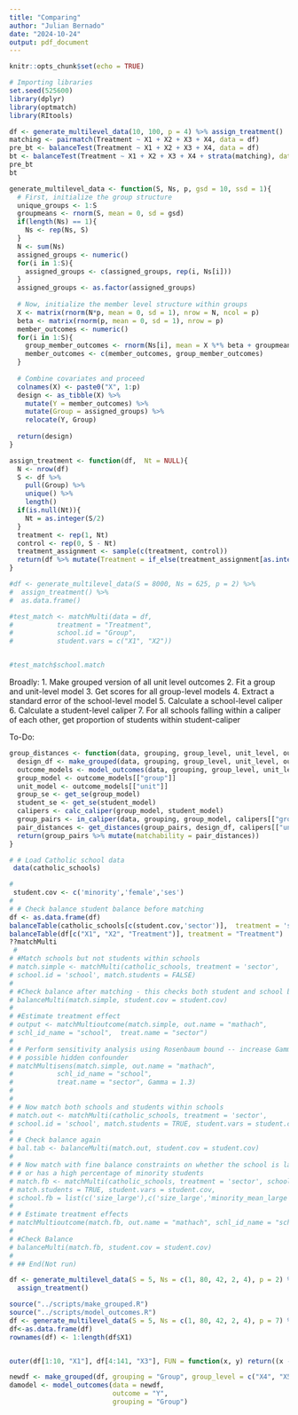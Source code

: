 ```yaml
---
title: "Comparing"
author: "Julian Bernado"
date: "2024-10-24"
output: pdf_document
---
```


```r
knitr::opts_chunk$set(echo = TRUE)
```

```r
# Importing libraries
set.seed(525600)
library(dplyr)
library(optmatch)
library(RItools)

df <- generate_multilevel_data(10, 100, p = 4) %>% assign_treatment()
matching <- pairmatch(Treatment ~ X1 + X2 + X3 + X4, data = df)
pre_bt <- balanceTest(Treatment ~ X1 + X2 + X3 + X4, data = df)
bt <- balanceTest(Treatment ~ X1 + X2 + X3 + X4 + strata(matching), data = df)
pre_bt
bt
```

```r
generate_multilevel_data <- function(S, Ns, p, gsd = 10, ssd = 1){
  # First, initialize the group structure
  unique_groups <- 1:S
  groupmeans <- rnorm(S, mean = 0, sd = gsd)
  if(length(Ns) == 1){
    Ns <- rep(Ns, S)
  }
  N <- sum(Ns)
  assigned_groups <- numeric()
  for(i in 1:S){
    assigned_groups <- c(assigned_groups, rep(i, Ns[i]))
  }
  assigned_groups <- as.factor(assigned_groups)
  
  # Now, initialize the member level structure within groups
  X <- matrix(rnorm(N*p, mean = 0, sd = 1), nrow = N, ncol = p)
  beta <- matrix(rnorm(p, mean = 0, sd = 1), nrow = p)
  member_outcomes <- numeric()
  for(i in 1:S){
    group_member_outcomes <- rnorm(Ns[i], mean = X %*% beta + groupmeans[i], sd = ssd)
    member_outcomes <- c(member_outcomes, group_member_outcomes)
  }
  
  # Combine covariates and proceed
  colnames(X) <- paste0("X", 1:p)
  design <- as_tibble(X) %>%
    mutate(Y = member_outcomes) %>%
    mutate(Group = assigned_groups) %>%
    relocate(Y, Group)
  
  return(design)
}

assign_treatment <- function(df,  Nt = NULL){
  N <- nrow(df)
  S <- df %>%
    pull(Group) %>%
    unique() %>%
    length()
  if(is.null(Nt)){
    Nt = as.integer(S/2)
  }
  treatment <- rep(1, Nt)
  control <- rep(0, S - Nt)
  treatment_assignment <- sample(c(treatment, control))
  return(df %>% mutate(Treatment = if_else(treatment_assignment[as.integer(Group)] == 1, 1, 0)) %>% relocate(Y, Treatment))
}

#df <- generate_multilevel_data(S = 8000, Ns = 625, p = 2) %>%
#  assign_treatment() %>%
#  as.data.frame()

#test_match <- matchMulti(data = df,
#           treatment = "Treatment",
#           school.id = "Group",
#           student.vars = c("X1", "X2"))


#test_match$school.match
```

Broadly:
1. Make grouped version of all unit level outcomes
2. Fit a group and unit-level model
3. Get scores for all group-level models
4. Extract a standard error of the school-level model
5. Calculate a school-level caliper
6. Calculate a student-level caliper
7. For all schools falling within a caliper of each other, get proportion of students within student-caliper

To-Do: 


```r
group_distances <- function(data, grouping, group_level, unit_level, outcome){
  design_df <- make_grouped(data, grouping, group_level, unit_level, outcome)
  outcome_models <- model_outcomes(data, grouping, group_level, unit_level, outcome)
  group_model <- outcome_models[["group"]]
  unit_model <- outcome_models[["unit"]]
  group_se <- get_se(group_model)
  student_se <- get_se(student_model)
  calipers <- calc_caliper(group_model, student_model)
  group_pairs <- in_caliper(data, grouping, group_model, calipers[["group"]])
  pair_distances <- get_distances(group_pairs, design_df, calipers[["unit"]])
  return(group_pairs %>% mutate(matchability = pair_distances))
}
```

```r
# # Load Catholic school data
 data(catholic_schools)

# 
 student.cov <- c('minority','female','ses')
# 
# # Check balance student balance before matching
df <- as.data.frame(df)
balanceTable(catholic_schools[c(student.cov,'sector')],  treatment = 'sector')
balanceTable(df[c("X1", "X2", "Treatment")], treatment = "Treatment")
??matchMulti
 # 
# #Match schools but not students within schools
# match.simple <- matchMulti(catholic_schools, treatment = 'sector',
# school.id = 'school', match.students = FALSE)
# 
# #Check balance after matching - this checks both student and school balance
# balanceMulti(match.simple, student.cov = student.cov)
# 
# #Estimate treatment effect
# output <- matchMultioutcome(match.simple, out.name = "mathach",
# schl_id_name = "school",  treat.name = "sector")
# 
# # Perform sensitivity analysis using Rosenbaum bound -- increase Gamma to increase effect of
# # possible hidden confounder          
# matchMultisens(match.simple, out.name = "mathach",
#           schl_id_name = "school", 
#           treat.name = "sector", Gamma = 1.3)
#           
# 
# # Now match both schools and students within schools          
# match.out <- matchMulti(catholic_schools, treatment = 'sector',
# school.id = 'school', match.students = TRUE, student.vars = student.cov)
# 
# # Check balance again
# bal.tab <- balanceMulti(match.out, student.cov = student.cov)
# 
# # Now match with fine balance constraints on whether the school is large 
# # or has a high percentage of minority students
# match.fb <- matchMulti(catholic_schools, treatment = 'sector', school.id = 'school', 
# match.students = TRUE, student.vars = student.cov, 
# school.fb = list(c('size_large'),c('size_large','minority_mean_large')))
# 
# # Estimate treatment effects
# matchMultioutcome(match.fb, out.name = "mathach", schl_id_name = "school",  treat.name = "sector")
# 
# #Check Balance
# balanceMulti(match.fb, student.cov = student.cov)
# 
# ## End(Not run)

df <- generate_multilevel_data(S = 5, Ns = c(1, 80, 42, 2, 4), p = 2) %>%
  assign_treatment()
```

```r
source("../scripts/make_grouped.R")
source("../scripts/model_outcomes.R")
df <- generate_multilevel_data(S = 5, Ns = c(1, 80, 42, 2, 4), p = 7) %>% assign_treatment()
df<-as.data.frame(df)
rownames(df) <- 1:length(df$X1)


outer(df[1:10, "X1"], df[4:141, "X3"], FUN = function(x, y) return((x - y)^2))

newdf <- make_grouped(df, grouping = "Group", group_level = c("X4", "X5"), unit_level = c("X1", "X2", "X3"), outcome = "Y")
damodel <- model_outcomes(data = newdf,
                          outcome = "Y",
                          grouping = "Group")

```
